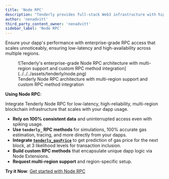 ```yaml
---
title: 'Node RPC'
description: "Tenderly provides full-stack Web3 infrastructure with high-performance Node RPC, mainnet-like development environments, intuitive development and simulation tools, and real-time monitoring for building and scaling secure blockchain applications"
author: 'nenadvitt'
third_party_content_owner: 'nenadvitt'
sidebar_label: 'Node RPC'
---
```


Ensure your dapp's performance with enterprise-grade RPC access that scales unnoticeably, ensuring low-latency and high-availability across multiple regions.

<figure>
  ![Tenderly's enterprise-grade Node RPC architecture with multi-region support and custom RPC method integration](../../../assets/tenderly/node.png)
  <figcaption>Tenderly Node RPC architecture with multi-region support and custom RPC method integration</figcaption>
</figure>

**Using Node RPC**:

Integrate Tenderly Node RPC for low-latency, high-reliability, multi-region blockchain infrastructure that scales with your dapp usage.

- **Rely on 100% consistent data** and uninterrupted access even with spiking usage.
- **Use `tenderly_` RPC methods** for simulations, 100% accurate gas estimation, tracing, and more directly from your dapps.
- **Integrate [`tenderly_gasPrice`](https://docs.tenderly.co/node/rpc-reference/ethereum-mainnet/tenderly_gasPrice?mtm_campaign=ext-docs&mtm_kwd=arbitrum)** to get prediction of gas price for the next block, at 3 likelihood levels for transaction inclusion.
- **Build custom RPC methods** that encapsulate unique dapp logic via Node Extensions.
- **Request multi-region support** and region-specific setup.

**Try it Now**: [Get started with Node RPC](https://docs.tenderly.co/node/integrations?mtm_campaign=ext-docs&mtm_kwd=arbitrum)